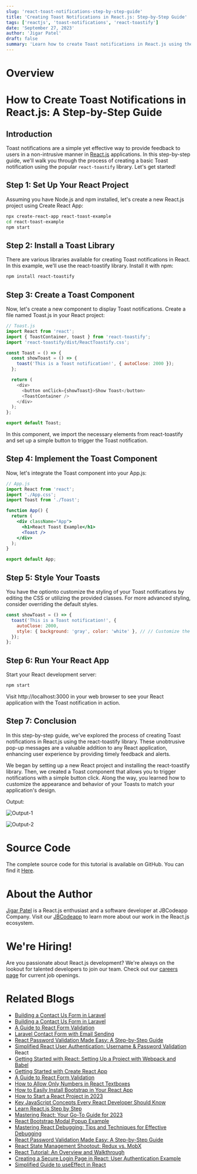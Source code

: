 ```yaml
---
slug: 'react-toast-notifications-step-by-step-guide'
title: 'Creating Toast Notifications in React.js: Step-by-Step Guide'
tags: ['reactjs', 'toast-notifications', 'react-toastify']
date: 'September 27, 2023'
author: 'Jigar Patel'
draft: false
summary: 'Learn how to create Toast notifications in React.js using the react-toastify library. Follow this step-by-step guide by Jigar Patel.'
---
```


# Overview

<TOCInline toc={props.toc} exclude="Overview" toHeading={2} />

# How to Create Toast Notifications in React.js: A Step-by-Step Guide

## Introduction

Toast notifications are a simple yet effective way to provide feedback to users in a non-intrusive manner in [React.js](https://react.dev/learn) applications. In this step-by-step guide, we'll walk you through the process of creating a basic Toast notification using the popular `react-toastify` library. Let's get started!

## Step 1: Set Up Your React Project

Assuming you have Node.js and npm installed, let's create a new React.js project using Create React App:

```bash
npx create-react-app react-toast-example
cd react-toast-example
npm start
```

## Step 2: Install a Toast Library

There are various libraries available for creating Toast notifications in React. In this example, we'll use the react-toastify library. Install it with npm:

```bash
npm install react-toastify
```

## Step 3: Create a Toast Component

Now, let's create a new component to display Toast notifications. Create a file named Toast.js in your React project:

```javascript
// Toast.js
import React from 'react';
import { ToastContainer, toast } from 'react-toastify';
import 'react-toastify/dist/ReactToastify.css';

const Toast = () => {
  const showToast = () => {
    toast('This is a Toast notification!', { autoClose: 2000 });
  };

  return (
    <div>
      <button onClick={showToast}>Show Toast</button>
      <ToastContainer />
    </div>
  );
};

export default Toast;
```

In this component, we import the necessary elements from react-toastify and set up a simple button to trigger the Toast notification.

## Step 4: Implement the Toast Component

Now, let's integrate the Toast component into your App.js:

```jsx
// App.js
import React from 'react';
import './App.css';
import Toast from './Toast';

function App() {
  return (
    <div className="App">
      <h1>React Toast Example</h1>
      <Toast />
    </div>
  );
}

export default App;
```

## Step 5: Style Your Toasts

You have the optionto customize the styling of your Toast notifications by editing the CSS or utilizing the provided classes. For more advanced styling, consider overriding the default styles.

```jsx
const showToast = () => {
  toast('This is a Toast notification!', {
    autoClose: 2000,
    style: { background: 'gray', color: 'white' }, // // Customize the background and text color
  });
};
```

## Step 6: Run Your React App

Start your React development server:

```bash
npm start
```

Visit http://localhost:3000 in your web browser to see your React application with the Toast notification in action.

## Step 7: Conclusion

In this step-by-step guide, we've explored the process of creating Toast notifications in React.js using the react-toastify library. These unobtrusive pop-up messages are a valuable addition to any React application, enhancing user experience by providing timely feedback and alerts.

We began by setting up a new React project and installing the react-toastify library. Then, we created a Toast component that allows you to trigger notifications with a simple button click. Along the way, you learned how to customize the appearance and behavior of your Toasts to match your application's design.

Output:

![Output-1](/static/blog/react-toast-notifications-step-by-step-guide/image-1.png)

![Output-2](/static/blog/react-toast-notifications-step-by-step-guide/image-3.png)

# Source Code

The complete source code for this tutorial is available on GitHub. You can find it [Here](https://github.com/jbcodeapp/Blogs/tree/main/react-toast-example).

# About the Author

[Jigar Patel](laraveldeveloper.com) is a React.js enthusiast and a software developer at JBCodeapp Company. Visit our [JBCodeapp](https://jbcodeapp.com) to learn more about our work in the React.js ecosystem.

# We're Hiring!

Are you passionate about React.js development? We're always on the lookout for talented developers to join our team. Check out our [careers page](https://jbcodeapp.com) for current job openings.

# Related Blogs

- [Building a Contact Us Form in Laravel](contact-form-send)
- [Building a Contact Us Form in Laravel](Effortlessly-Incorporating-Fonts-into-Your-Next.js-Projects)
- [A Guide to React Form Validation](Here's-a-simple-guide-to-validating-forms-in-React)
- [Laravel Contact Form with Email Sending](Laravel-Contact-Form-with-Email-Sending)
- [React Password Validation Made Easy: A Step-by-Step Guide](react-password-validation-step-by-step)
- [Simplified React User Authentication: Username & Password Validation](simplified-react-user-authentication-username-&-password-validation)
  React
- [Getting Started with React: Setting Up a Project with Webpack and Babel](getting-started-react-setup-webpack-babel)
- [Getting Started with Create React App](getting-started-with-create-react-app)
- [A Guide to React Form Validation](Here's-a-simple-guide-to-validating-forms-in-React)
- [How to Allow Only Numbers in React Textboxes](How-to-Allow-Only-Numbers-in-React-Textboxes)
- [How to Easily Install Bootstrap in Your React App](how-to-install-bootstrap-in-react-app)
- [How to Start a React Project in 2023](How-to-start-a-React-Project-in-2023)
- [Key JavaScript Concepts Every React Developer Should Know](key-javascript-concepts-for-react-developers)
- [Learn React.js Step by Step](Learn-React.js-Step-by-Step)
- [Mastering React: Your Go-To Guide for 2023](mastering-react-2023-guide)
- [React Bootstrap Modal Popup Example](react-bootstrap-modal-example)
- [Mastering React Debugging: Tips and Techniques for Effective Debugging](react-debugging-tips-and-techniques)
- [React Password Validation Made Easy: A Step-by-Step Guide](react-password-validation-step-by-step)
- [React State Management Shootout: Redux vs. MobX](react-state-management-redux-vs-mobx)
- [React Tutorial: An Overview and Walkthrough](React-Tutorial-An-Overview-and-Walkthrough)
- [Creating a Secure Login Page in React: User Authentication Example](secure-login-react-user-authentication)
- [Simplified Guide to useEffect in React](Simplified-Guide-to-useEffect-in-React)
